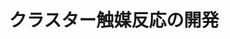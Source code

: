 ﻿---
title: "クラスター触媒反応の開発"
category: "物質理工学院"
vol: 40
interviewee: "鈴木 寛治 "
url: ""
tags: ["反応","触媒","核","錯体","製法"]
pdf: "40-4.pdf"
career: ""
pdfurl: "40-4/40-4.pdf"
preface: "新しい触媒反応の開発に取り組む。単核錯体では成し得なかった反応を進行させるべく、独自の製法によるクラスター錯体を応用している。"
---
